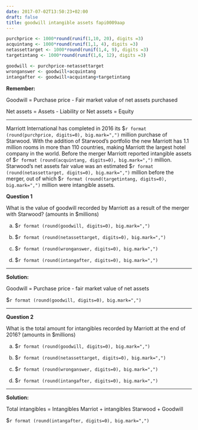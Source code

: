 ```yaml
---
date: 2017-07-02T13:50:23+02:00
draft: false
title: goodwill intangible assets fapi0009aap
---
```


```r

purchprice <- 1000*round(runif(1,10, 20), digits =3) 
acquintang <- 1000*round(runif(1,1, 4), digits =3) 
netassettarget <- 1000*round(runif(1,4, 9), digits =3)
targetintang <- 1000*round(runif(1,6, 12), digits =3)

goodwill <- purchprice-netassettarget
wronganswer <- goodwill+acquintang
intangafter <- goodwill+acquintang+targetintang

```

**Remember:**

Goodwill = Purchase price - Fair market value of net assets purchased

Net assets = Assets - Liability or Net assets = Equity

***

Marriott International has completed in 2016 its \$`r format (round(purchprice, digits=0), big.mark=",")` million purchase of Starwood. With the addition of Starwood's portfolio the new Marriott has 1.1 million rooms in more than 110 countries, making Marriott the largest hotel company in the world. Before the merger Marriott reported intangible assets of \$`r format (round(acquintang, digits=0), big.mark=",")` million. Starwood's net assets fair value was an estimated \$`r format (round(netassettarget, digits=0), big.mark=",")` million before the merger, out of which \$`r format (round(targetintang, digits=0), big.mark=",")` million were intangible assets.

**Question 1**

What is the value of goodwill recorded by Marriott as a result of the merger with Starwood?
(amounts in $millions)

a) \$`r format (round(goodwill, digits=0), big.mark=",")`

b) \$`r format (round(netassettarget, digits=0), big.mark=",")`

c) \$`r format (round(wronganswer, digits=0), big.mark=",")`

d) \$`r format (round(intangafter, digits=0), big.mark=",")`

***

**Solution:**

Goodwill = Purchase price - fair market value of net assets

\$`r format (round(goodwill, digits=0), big.mark=",")`

***

**Question 2**

What is the total amount for intangibles recorded by Marriott at the end of 2016? (amounts in $millions)

a) \$`r format (round(goodwill, digits=0), big.mark=",")`

b) \$`r format (round(netassettarget, digits=0), big.mark=",")`

c) \$`r format (round(wronganswer, digits=0), big.mark=",")`

d) \$`r format (round(intangafter, digits=0), big.mark=",")`

***

**Solution:**

Total intangibles = Intangibles Marriot + intangibles Starwood + Goodwill

\$`r format (round(intangafter, digits=0), big.mark=",")`
